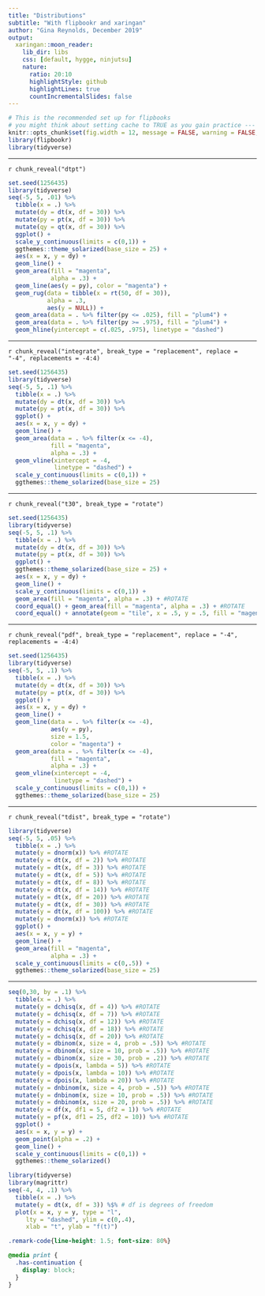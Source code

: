 ```yaml
---
title: "Distributions"
subtitle: "With flipbookr and xaringan"
author: "Gina Reynolds, December 2019"
output:
  xaringan::moon_reader:
    lib_dir: libs
    css: [default, hygge, ninjutsu]
    nature:
      ratio: 20:10
      highlightStyle: github
      highlightLines: true
      countIncrementalSlides: false
---
```




```r
# This is the recommended set up for flipbooks
# you might think about setting cache to TRUE as you gain practice --- building flipbooks from scratch can be time consuming
knitr::opts_chunk$set(fig.width = 12, message = FALSE, warning = FALSE, comment = "", cache = T, fig.retina = 3)
library(flipbookr)
library(tidyverse)
```


---

`r chunk_reveal("dtpt")`


```r
set.seed(1256435)
library(tidyverse)
seq(-5, 5, .01) %>% 
  tibble(x = .) %>% 
  mutate(dy = dt(x, df = 30)) %>%
  mutate(py = pt(x, df = 30)) %>%
  mutate(qy = qt(x, df = 30)) %>%
  ggplot() +
  scale_y_continuous(limits = c(0,1)) + 
  ggthemes::theme_solarized(base_size = 25) +
  aes(x = x, y = dy) +
  geom_line() + 
  geom_area(fill = "magenta",
            alpha = .3) +
  geom_line(aes(y = py), color = "magenta") + 
  geom_rug(data = tibble(x = rt(50, df = 30)),
           alpha = .3,
           aes(y = NULL)) +
  geom_area(data = . %>% filter(py <= .025), fill = "plum4") +
  geom_area(data = . %>% filter(py >= .975), fill = "plum4") +
  geom_hline(yintercept = c(.025, .975), linetype = "dashed")
```



---


`r chunk_reveal("integrate", break_type = "replacement", replace = "-4", replacements = -4:4)`




```r
set.seed(1256435)
library(tidyverse)
seq(-5, 5, .1) %>% 
  tibble(x = .) %>% 
  mutate(dy = dt(x, df = 30)) %>% 
  mutate(py = pt(x, df = 30)) %>% 
  ggplot() +
  aes(x = x, y = dy) +
  geom_line() + 
  geom_area(data = . %>% filter(x <= -4), 
            fill = "magenta", 
            alpha = .3) + 
  geom_vline(xintercept = -4, 
             linetype = "dashed") +
  scale_y_continuous(limits = c(0,1)) + 
  ggthemes::theme_solarized(base_size = 25)
```

---

`r chunk_reveal("t30", break_type = "rotate")`

```r
set.seed(1256435)
library(tidyverse)
seq(-5, 5, .1) %>% 
  tibble(x = .) %>% 
  mutate(dy = dt(x, df = 30)) %>% 
  mutate(py = pt(x, df = 30)) %>% 
  ggplot() +
  ggthemes::theme_solarized(base_size = 25) +
  aes(x = x, y = dy) +
  geom_line() + 
  scale_y_continuous(limits = c(0,1)) + 
  geom_area(fill = "magenta", alpha = .3) + #ROTATE
  coord_equal() + geom_area(fill = "magenta", alpha = .3) + #ROTATE
  coord_equal() + annotate(geom = "tile", x = .5, y = .5, fill = "magenta", alpha = .3) #ROTATE
```

---

`r chunk_reveal("pdf", break_type = "replacement", replace = "-4", replacements = -4:4)`

```r
set.seed(1256435)
library(tidyverse)
seq(-5, 5, .1) %>% 
  tibble(x = .) %>% 
  mutate(dy = dt(x, df = 30)) %>% 
  mutate(py = pt(x, df = 30)) %>% 
  ggplot() +
  aes(x = x, y = dy) +
  geom_line() + 
  geom_line(data = . %>% filter(x <= -4), 
            aes(y = py), 
            size = 1.5,
            color = "magenta") + 
  geom_area(data = . %>% filter(x <= -4), 
            fill = "magenta", 
            alpha = .3) + 
  geom_vline(xintercept = -4, 
             linetype = "dashed") +
  scale_y_continuous(limits = c(0,1)) + 
  ggthemes::theme_solarized(base_size = 25)
```





---

`r chunk_reveal("tdist", break_type = "rotate")`

```r
library(tidyverse)
seq(-5, 5, .05) %>% 
  tibble(x = .) %>% 
  mutate(y = dnorm(x)) %>% #ROTATE
  mutate(y = dt(x, df = 2)) %>% #ROTATE
  mutate(y = dt(x, df = 3)) %>% #ROTATE
  mutate(y = dt(x, df = 5)) %>% #ROTATE
  mutate(y = dt(x, df = 8)) %>% #ROTATE
  mutate(y = dt(x, df = 14)) %>% #ROTATE
  mutate(y = dt(x, df = 20)) %>% #ROTATE
  mutate(y = dt(x, df = 30)) %>% #ROTATE
  mutate(y = dt(x, df = 100)) %>% #ROTATE
  mutate(y = dnorm(x)) %>% #ROTATE
  ggplot() +
  aes(x = x, y = y) +
  geom_line() +
  geom_area(fill = "magenta",
            alpha = .3) +
  scale_y_continuous(limits = c(0,.5)) + 
  ggthemes::theme_solarized(base_size = 25)
```

---


```r
seq(0,30, by = .1) %>% 
  tibble(x = .) %>% 
  mutate(y = dchisq(x, df = 4)) %>% #ROTATE
  mutate(y = dchisq(x, df = 7)) %>% #ROTATE
  mutate(y = dchisq(x, df = 12)) %>% #ROTATE
  mutate(y = dchisq(x, df = 18)) %>% #ROTATE
  mutate(y = dchisq(x, df = 20)) %>% #ROTATE
  mutate(y = dbinom(x, size = 4, prob = .5)) %>% #ROTATE
  mutate(y = dbinom(x, size = 10, prob = .5)) %>% #ROTATE
  mutate(y = dbinom(x, size = 30, prob = .2)) %>% #ROTATE
  mutate(y = dpois(x, lambda = 5)) %>% #ROTATE
  mutate(y = dpois(x, lambda = 10)) %>% #ROTATE
  mutate(y = dpois(x, lambda = 20)) %>% #ROTATE
  mutate(y = dnbinom(x, size = 4, prob = .5)) %>% #ROTATE
  mutate(y = dnbinom(x, size = 10, prob = .5)) %>% #ROTATE
  mutate(y = dnbinom(x, size = 20, prob = .5)) %>% #ROTATE
  mutate(y = df(x, df1 = 5, df2 = 1)) %>% #ROTATE
  mutate(y = pf(x, df1 = 25, df2 = 10)) %>% #ROTATE
  ggplot() +
  aes(x = x, y = y) +
  geom_point(alpha = .2) +
  geom_line() +
  scale_y_continuous(limits = c(0,1)) + 
  ggthemes::theme_solarized()
```



```r
library(tidyverse)
library(magrittr)
seq(-4, 4, .1) %>% 
  tibble(x = .) %>% 
  mutate(y = dt(x, df = 3)) %$% # df is degrees of freedom
  plot(x = x, y = y, type = "l", 
     lty = "dashed", ylim = c(0,.4), 
     xlab = "t", ylab = "f(t)")
```


```css
.remark-code{line-height: 1.5; font-size: 80%}

@media print {
  .has-continuation {
    display: block;
  }
}
```
